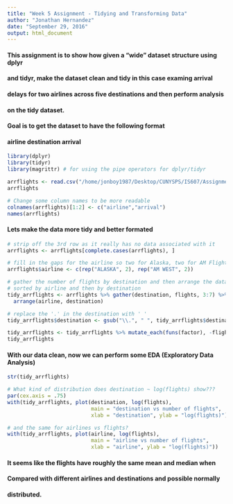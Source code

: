 ```yaml
---
title: "Week 5 Assignment - Tidying and Transforming Data"
author: "Jonathan Hernandez"
date: "September 29, 2016"
output: html_document
---
```


#### This assignment is to show how given a "wide" dataset structure using dplyr

#### and tidyr, make the dataset clean and tidy in this case examing arrival

#### delays for two airlines across five destinations and then perform analysis

#### on the tidy dataset.

#### Goal is to get the dataset to have the following format

#### airline  destination   arrival

```r
library(dplyr)
library(tidyr)
library(magrittr) # for using the pipe operators for dplyr/tidyr

arrflights <- read.csv("/home/jonboy1987/Desktop/CUNYSPS/IS607/Assignments/Week5/flight_arrivals.csv")
arrflights

# Change some column names to be more readable
colnames(arrflights)[1:2] <- c("airline","arrival")
names(arrflights)
```

#### Lets make the data more tidy and better formated

```r
# strip off the 3rd row as it really has no data associated with it
arrflights <- arrflights[complete.cases(arrflights), ]

# fill in the gaps for the airline so two for Alaska, two for AM Flights
arrflights$airline <- c(rep("ALASKA", 2), rep("AM WEST", 2))

# gather the number of flights by destination and then arrange the data to be
# sorted by airline and then by destination
tidy_arrflights <- arrflights %>% gather(destination, flights, 3:7) %>% 
  arrange(airline, destination)

# replace the '.' in the destination with ' '
tidy_arrflights$destination <- gsub("\\.", " ", tidy_arrflights$destination)

tidy_arrflights <- tidy_arrflights %>% mutate_each(funs(factor), -flights)
tidy_arrflights
```

#### With our data clean, now we can perform some EDA (Exploratory Data Analysis)

```r
str(tidy_arrflights)

# What kind of distribution does destination ~ log(flights) show???
par(cex.axis = .75)
with(tidy_arrflights, plot(destination, log(flights),
                           main = "destination vs number of flights",
                           xlab = "destination", ylab = "log(flights)"))

# and the same for airlines vs flights?
with(tidy_arrflights, plot(airline, log(flights),
                           main = "airline vs number of flights",
                           xlab = "airline", ylab = "log(flights)"))
```

#### It seems like the flights have roughly the same mean and median when 

#### Compared with different airlines and destinations and possible normally

#### distributed.